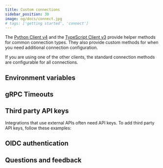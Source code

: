 ```yaml
---
title: Custom connections
sidebar_position: 30
image: og/docs/connect.jpg
# tags: ['getting started', 'connect']
---
```




The [Python Client v4](/weaviate/client-libraries/python) and the [TypeScript Client v3](../client-libraries/typescript/index.mdx) provide helper methods for common connection types. They also provide custom methods for when you need additional connection configuration.

If you are using one of the other clients, the standard connection methods are configurable for all connections.

<Tabs groupId="languages">
<TabItem value="py4" label="Python Client v4">
   <FilteredTextBlock
     text={PyCodeV4}
     startMarker="# START CustomConnect"
     endMarker="# END CustomConnect"
     language="py"
   />
</TabItem>
<TabItem value="ts3" label="JS/TS Client v3">
   <FilteredTextBlock
     text={TsCodeV3}
     startMarker="// START CustomConnect"
     endMarker="// END CustomConnect"
     language="js"
   />
</TabItem>
<TabItem value="csharp" label="C#">
   <FilteredTextBlock
     text={CSharpCode}
     startMarker="// START CustomConnect"
     endMarker="// END CustomConnect"
     language="csharp"
   />
</TabItem>
</Tabs>

## Environment variables


<EnvVarsHowto/>

## gRPC Timeouts


<GRPCTimeoutIntro/>


<GRPCTimeouts/>

## Third party API keys

Integrations that use external APIs often need API keys. To add third party API keys, follow these examples:

<Tabs groupId="languages">
<TabItem value="py4" label="Python Client v4">
   <FilteredTextBlock
     text={PyCodeV4}
     startMarker="# START ConnectWithApiKeyExample"
     endMarker="# END ConnectWithApiKeyExample"
     language="py"
   />
</TabItem>
<TabItem value="ts3" label="JS/TS Client v3">
   <FilteredTextBlock
     text={TsCodeV3}
     startMarker="// START ConnectWithApiKeyExample"
     endMarker="// END ConnectWithApiKeyExample"
     language="js"
   />
</TabItem>
</Tabs>

## OIDC authentication


<OIDCConnect/>


<OIDCExamples/>

## Questions and feedback


<DocsFeedback/>

